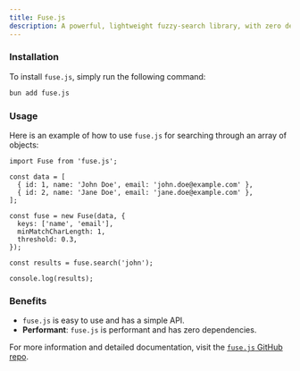 ```yaml
---
title: Fuse.js
description: A powerful, lightweight fuzzy-search library, with zero dependencies.
---
```


### Installation

To install `fuse.js`, simply run the following command:

```sh Terminal
bun add fuse.js
```

### Usage

Here is an example of how to use `fuse.js` for searching through an array of objects:

```tsx search.ts
import Fuse from 'fuse.js';

const data = [
  { id: 1, name: 'John Doe', email: 'john.doe@example.com' },
  { id: 2, name: 'Jane Doe', email: 'jane.doe@example.com' },
];

const fuse = new Fuse(data, {
  keys: ['name', 'email'],
  minMatchCharLength: 1,
  threshold: 0.3,
});

const results = fuse.search('john');

console.log(results);
```

### Benefits

- `fuse.js` is easy to use and has a simple API.
- **Performant**: `fuse.js` is performant and has zero dependencies.

For more information and detailed documentation, visit the [`fuse.js` GitHub repo](https://github.com/krisk/fuse).
